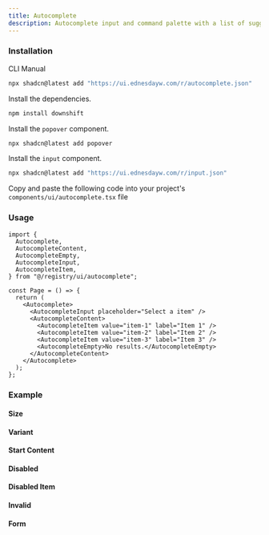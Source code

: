 ```yaml
---
title: Autocomplete
description: Autocomplete input and command palette with a list of suggestions.
---
```


### Installation

<Tabs defaultValue="cli">

<TabsList>
  <TabsTrigger value="cli">CLI</TabsTrigger>
  <TabsTrigger value="manual">Manual</TabsTrigger>
</TabsList>

<TabsContent value="cli">

```bash
npx shadcn@latest add "https://ui.ednesdayw.com/r/autocomplete.json"
```

</TabsContent>

<TabsContent value="manual">

<Steps>

<Step>Install the dependencies.</Step>

```bash
npm install downshift
```

<Step>Install the `popover` component.</Step>

```bash
npx shadcn@latest add popover
```

<Step>Install the `input` component.</Step>

```bash
npx shadcn@latest add "https://ui.ednesdayw.com/r/input.json"
```

<Step>Copy and paste the following code into your project's `components/ui/autocomplete.tsx` file</Step>

<ComponentSource name="autocomplete" />

</Steps>

</TabsContent>

</Tabs>

### Usage

```tsx
import {
  Autocomplete,
  AutocompleteContent,
  AutocompleteEmpty,
  AutocompleteInput,
  AutocompleteItem,
} from "@/registry/ui/autocomplete";

const Page = () => {
  return (
    <Autocomplete>
      <AutocompleteInput placeholder="Select a item" />
      <AutocompleteContent>
        <AutocompleteItem value="item-1" label="Item 1" />
        <AutocompleteItem value="item-2" label="Item 2" />
        <AutocompleteItem value="item-3" label="Item 3" />
        <AutocompleteEmpty>No results.</AutocompleteEmpty>
      </AutocompleteContent>
    </Autocomplete>
  );
};
```

### Example

#### Size

<ComponentPreview name="autocomplete-size-demo" />

#### Variant

<ComponentPreview name="autocomplete-variant-demo" />

#### Start Content

<ComponentPreview name="autocomplete-start-content-demo" />

#### Disabled

<ComponentPreview name="autocomplete-disabled-demo" />

#### Disabled Item

<ComponentPreview name="autocomplete-disabled-item-demo" />

#### Invalid

<ComponentPreview name="autocomplete-invalid-demo" />

#### Form

<ComponentPreview name="autocomplete-form-demo" />
